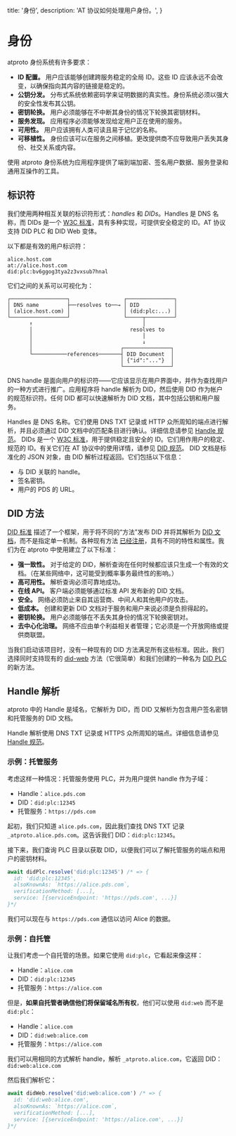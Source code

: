 
  title: '身份',
  description:
    'AT 协议如何处理用户身份。',
}

# 身份

atproto 身份系统有许多要求：

* **ID 配置。** 用户应该能够创建跨服务稳定的全局 ID。这些 ID 应该永远不会改变，以确保指向其内容的链接是稳定的。
* **公钥分发。** 分布式系统依赖密码学来证明数据的真实性。身份系统必须以强大的安全性发布其公钥。
* **密钥轮换。** 用户必须能够在不中断其身份的情况下轮换其密钥材料。
* **服务发现。** 应用程序必须能够发现给定用户正在使用的服务。
* **可用性。** 用户应该拥有人类可读且易于记忆的名称。
* **可移植性。** 身份应该可以在服务之间移植。更改提供商不应导致用户丢失其身份、社交关系或内容。

使用 atproto 身份系统为应用程序提供了端到端加密、签名用户数据、服务登录和通用互操作的工具。

## 标识符

我们使用两种相互关联的标识符形式：_handles_ 和 _DIDs_。Handles 是 DNS 名称，而 DIDs 是一个 [W3C 标准](https://www.w3.org/TR/did-core/)，具有多种实现，可提供安全稳定的 ID。AT 协议支持 DID PLC 和 DID Web 变体。

以下都是有效的用户标识符：

```
alice.host.com
at://alice.host.com
did:plc:bv6ggog3tya2z3vxsub7hnal
```

它们之间的关系可以可视化为：

```
┌──────────────────┐                 ┌───────────────┐
│ DNS name         ├──resolves to──→ │ DID           │
│ (alice.host.com) │                 │ (did:plc:...) │
└──────────────────┘                 └─────┬─────────┘
       ↑                                   │
       │                               resolves to
       │                                   │
       │                                   ↓
       │                            ┌───────────────┐
       └───────────references───────┤ DID Document  │
                                    │ {"id":"..."}  │
                                    └───────────────┘
```

DNS handle 是面向用户的标识符——它应该显示在用户界面中，并作为查找用户的一种方式进行推广。应用程序将 handle 解析为 DID，然后使用 DID 作为帐户的规范标识符。任何 DID 都可以快速解析为 DID 文档，其中包括公钥和用户服务。

<DescriptionList>
  <Description title="Handles">Handles 是 DNS 名称。它们使用 DNS TXT 记录或 HTTP 众所周知的端点进行解析，并且必须通过 DID 文档中的匹配条目进行确认。详细信息请参见 <a href="/specs/handle">Handle 规范</a>。</Description>
  <Description title="DIDs">DIDs 是一个 <a href="https://www.w3.org/TR/did-core/">W3C 标准</a>，用于提供稳定且安全的 ID。它们用作用户的稳定、规范的 ID。有关它们在 AT 协议中的使用详情，请参见 <a href="/specs/did">DID 规范</a>。</Description>
  <Description title="DID Documents">
    DID 文档是标准化的 JSON 对象，由 DID 解析过程返回。它们包括以下信息：
    <ul>
      <li>与 DID 关联的 handle。</li>
      <li>签名密钥。</li>
      <li>用户的 PDS 的 URL。</li>
    </ul>
  </Description>
</DescriptionList>


## DID 方法

[DID 标准](https://www.w3.org/TR/did-core/) 描述了一个框架，用于将不同的“方法”发布 DID 并将其解析为 [DID 文档](https://www.w3.org/TR/did-core/#core-properties)，而不是指定单一机制。各种现有方法 [已经注册](https://w3c.github.io/did-spec-registries/#did-methods)，具有不同的特性和属性。我们为在 atproto 中使用建立了以下标准：

- **强一致性。** 对于给定的 DID，解析查询在任何时候都应该只生成一个有效的文档。（在某些网络中，这可能受到概率事务最终性的影响。）
- **高可用性。** 解析查询必须可靠地成功。
- **在线 API。** 客户端必须能够通过标准 API 发布新的 DID 文档。
- **安全。** 网络必须防止来自其运营商、中间人和其他用户的攻击。
- **低成本。** 创建和更新 DID 文档对于服务和用户来说必须是负担得起的。
- **密钥轮换。** 用户必须能够在不丢失其身份的情况下轮换密钥对。
- **去中心化治理。** 网络不应由单个利益相关者管理；它必须是一个开放网络或提供商联盟。

当我们启动该项目时，没有一种现有的 DID 方法满足所有这些标准。因此，我们选择同时支持现有的 [did-web](https://w3c-ccg.github.io/did-method-web/) 方法（它很简单）和我们创建的一种名为 [DID PLC](https://github.com/bluesky-social/did-method-plc) 的新方法。

## Handle 解析

atproto 中的 Handle 是域名，它解析为 DID，而 DID 又解析为包含用户签名密钥和托管服务的 DID 文档。

Handle 解析使用 DNS TXT 记录或 HTTPS 众所周知的端点。详细信息请参见 [Handle 规范](/specs/handle)。


### 示例：托管服务

考虑这样一种情况：托管服务使用 PLC，并为用户提供 handle 作为子域：

- Handle：`alice.pds.com`
- DID：`did:plc:12345`
- 托管服务：`https://pds.com`

起初，我们只知道 `alice.pds.com`，因此我们查找 DNS TXT 记录 `_atproto.alice.pds.com`。这告诉我们 DID：`did:plc:12345`。

接下来，我们查询 PLC 目录以获取 DID，以便我们可以了解托管服务的端点和用户的密钥材料。

```typescript
await didPlc.resolve('did:plc:12345') /* => {
  id: 'did:plc:12345',
  alsoKnownAs: `https://alice.pds.com`,
  verificationMethod: [...],
  service: [{serviceEndpoint: 'https://pds.com', ...}]
}*/
```

我们可以现在与 `https://pds.com` 通信以访问 Alice 的数据。

### 示例：自托管

让我们考虑一个自托管的场景。如果它使用 `did:plc`，它看起来像这样：

- Handle：`alice.com`
- DID：`did:plc:12345`
- 托管服务：`https://alice.com`

但是，**如果自托管者确信他们将保留域名所有权**，他们可以使用 `did:web` 而不是 `did:plc`：

- Handle：`alice.com`
- DID：`did:web:alice.com`
- 托管服务：`https://alice.com`

我们可以用相同的方式解析 handle，解析 `_atproto.alice.com`，它返回 DID：`did:web:alice.com`

然后我们解析它：

```typescript
await didWeb.resolve('did:web:alice.com') /* => {
  id: 'did:web:alice.com',
  alsoKnownAs: `https://alice.com`,
  verificationMethod: [...],
  service: [{serviceEndpoint: 'https://alice.com', ...}]
}*/
```
